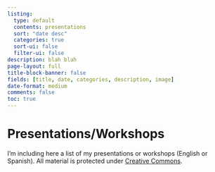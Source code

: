 ```yaml
---
listing:
  type: default
  contents: presentations
  sort: "date desc"
  categories: true 
  sort-ui: false
  filter-ui: false
description: blah blah
page-layout: full
title-block-banner: false
fields: [title, date, categories, description, image] 
date-format: medium
comments: false
toc: true
---
```


# Presentations/Workshops

I'm including here a list of my presentations or workshops (English or Spanish). All material is protected under [Creative Commons](https://creativecommons.org/licenses/by-sa/4.0/). 


